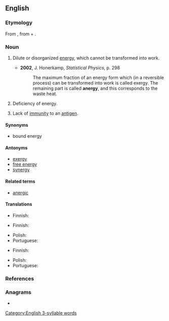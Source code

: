==English==

===Etymology===
From {{bor|en|NL.|anergia}}, from {{der|en|grc|ἀν-|t=not, without}} + {{m|grc|ἔργον|t=work}}.

===Noun===
{{en-noun|~}}

# {{lb|en|physics}} Dilute or disorganized [[energy]], which cannot be transformed into work.
#* '''2002''', J. Honerkamp, ''Statistical Physics'', p. 298
#*: The maximum fraction of an energy form which (in a reversible process) can be transformed into work is called exergy. The remaining part is called '''anergy''', and this corresponds to the waste heat.
# {{lb|en|pathology}} Deficiency of energy.
# {{lb|en|immunology}} Lack of [[immunity]] to an [[antigen]].

====Synonyms====
* bound energy

====Antonyms====
* [[exergy]]
* [[free energy]]
* [[synergy]]

====Related terms====
* [[anergic]]

====Translations====
{{trans-top|energy which cannot be transformed into work}}
* Finnish: {{t|fi|anergia}}
{{trans-mid}}
{{trans-bottom}}

{{trans-top|deficiency of energy}}
* Finnish: {{t|fi|anergia}}
{{trans-mid}}
* Polish: {{t|pl|anergia|f}}
* Portuguese: {{t|pt|anergia|f}}
{{trans-bottom}}

{{trans-top|lack of immunity to an antigen}}
* Finnish: {{t|fi|anergia}}
{{trans-mid}}
* Polish: {{t|pl|anergia|f}}
* Portuguese: {{t|pt|anergia|f}}
{{trans-bottom}}

===References===
<references/>

===Anagrams===
* {{anagrams|en|a=aegnry|Garney|Graney|grayen|raygne}}

[[Category:English 3-syllable words]]